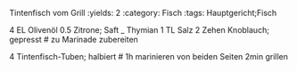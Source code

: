 Tintenfisch vom Grill
:yields: 2
:category: Fisch
:tags: Hauptgericht;Fisch

4 EL Olivenöl
0.5 Zitrone; Saft
_ Thymian
1 TL Salz
2 Zehen Knoblauch; gepresst
# zu Marinade zubereiten

4 Tintenfisch-Tuben; halbiert
# 1h marinieren
  von beiden Seiten 2min grillen
